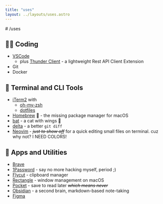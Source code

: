 ```yaml
---
title: "uses"
layout: ../layouts/uses.astro
---
```


<div class="grid max-w-xl mx-auto mt-10 mb-20 px-4">
# /uses

## 👩‍💻 Coding

- [VSCode](https://code.visualstudio.com)
  - plus [Thunder Client](https://www.thunderclient.com/) - a lightweight Rest API Client Extension
- Git
- Docker

## 🎰 Terminal and CLI Tools

- [iTerm2](https://iterm2.com) with
  - [oh-my-zsh](https://ohmyz.sh)
  - [dotfiles](https://github.com/sgennrw/dotfiles)
- [Homebrew](https://brew.sh) 🍺 - the missing package manager for macOS
- [bat](https://github.com/sharkdp/bat) - a cat with wings 🦇
- [delta](https://dandavison.github.io/delta/) - a better `git diff`
- [Neovim](https://neovim.io) - _~~just to show off~~_ for a quick editing small files on terminal. cuz why not? <span class="font-semibold text-sm text-rainbow">I NEED COLORS!</span>

## 🎁 Apps and Utilities

- [Brave](https://brave.com)
- [1Password](https://1password.com/) - say no more hacking myself, period ;)
- [Flycut](https://github.com/TermiT/Flycut) - clipboard manager
- [Rectangle](https://rectangleapp.com/) - window management on macOS
- [Pocket](https://getpocket.com) - save to read later _~~which means never~~_
- [Obsidian](https://obsidian.md/) - a second brain, markdown-based note-taking
- [Figma](https://www.figma.com/)

</div>
